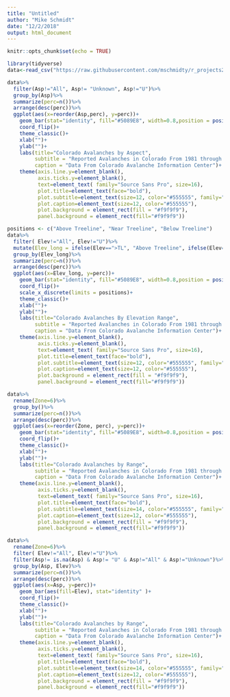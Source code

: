 ```yaml
---
title: "Untitled"
author: "Mike Schmidt"
date: "12/2/2018"
output: html_document
---
```


```r
knitr::opts_chunk$set(echo = TRUE)
```

```r
library(tidyverse)
data<-read_csv("https://raw.githubusercontent.com/mschmidty/r_projects2/master/avalanche_caic/CAIC_avalanches_1981-11-01_2018-12-02.csv")
```


```r
data%>%
  filter(Asp!="All", Asp!= "Unknown", Asp!="U")%>%
  group_by(Asp)%>%
  summarize(perc=n())%>%
  arrange(desc(perc))%>%
  ggplot(aes(x=reorder(Asp,perc), y=perc))+
    geom_bar(stat="identity", fill="#5089E8", width=0.8,position = position_dodge(width=0.2) )+
    coord_flip()+
    theme_classic()+
    xlab("")+
    ylab("")+
    labs(title="Colorado Avalanches by Aspect", 
         subtitle = "Reported Avalanches in Colorado From 1981 through the winter of 2017",
         caption = "Data From Colorado Avalanche Information Center")+
    theme(axis.line.y=element_blank(),
          axis.ticks.y=element_blank(),
          text=element_text( family="Source Sans Pro", size=16), 
          plot.title=element_text(face="bold"),
          plot.subtitle=element_text(size=12, color="#555555", family="Source Sans Pro Light"),
          plot.caption=element_text(size=12, color="#555555"),
          plot.background = element_rect(fill = "#f9f9f9"),
          panel.background = element_rect(fill="#f9f9f9"))
```

```r
positions <- c("Above Treeline", "Near Treeline", "Below Treeline")
data%>%
  filter( Elev!="All", Elev!="U")%>%
  mutate(Elev_long = ifelse(Elev==">TL", "Above Treeline", ifelse(Elev=="<TL", "Below Treeline", "Near Treeline")))%>%
  group_by(Elev_long)%>%
  summarize(perc=n())%>%
  arrange(desc(perc))%>%
  ggplot(aes(x=Elev_long, y=perc))+
    geom_bar(stat="identity", fill="#5089E8", width=0.8,position = position_dodge(width=0.2) )+
    coord_flip()+
    scale_x_discrete(limits = positions)+
    theme_classic()+
    xlab("")+
    ylab("")+
    labs(title="Colorado Avalanches By Elevation Range", 
         subtitle = "Reported Avalanches in Colorado From 1981 through the winter of 2017",
         caption = "Data From Colorado Avalanche Information Center")+
    theme(axis.line.y=element_blank(),
          axis.ticks.y=element_blank(),
          text=element_text( family="Source Sans Pro", size=16), 
          plot.title=element_text(face="bold"),
          plot.subtitle=element_text(size=12, color="#555555", family="Source Sans Pro Light"),
          plot.caption=element_text(size=12, color="#555555"),
          plot.background = element_rect(fill = "#f9f9f9"),
          panel.background = element_rect(fill="#f9f9f9"))
```


```r
data%>%
  rename(Zone=6)%>%
  group_by()%>%
  summarize(perc=n())%>%
  arrange(desc(perc))%>%
  ggplot(aes(x=reorder(Zone, perc), y=perc))+
    geom_bar(stat="identity", fill="#5089E8", width=0.8,position = position_dodge(width=0.2) )+
    coord_flip()+
    theme_classic()+
    xlab("")+
    ylab("")+
    labs(title="Colorado Avalanches by Range", 
         subtitle = "Reported Avalanches in Colorado From 1981 through the winter of 2017",
         caption = "Data From Colorado Avalanche Information Center")+
    theme(axis.line.y=element_blank(),
          axis.ticks.y=element_blank(),
          text=element_text( family="Source Sans Pro", size=16), 
          plot.title=element_text(face="bold"),
          plot.subtitle=element_text(size=14, color="#555555", family="Source Sans Pro Light"),
          plot.caption=element_text(size=12, color="#555555"),
          plot.background = element_rect(fill = "#f9f9f9"),
          panel.background = element_rect(fill="#f9f9f9"))
```

```r
data%>%
  rename(Zone=6)%>%
  filter( Elev!="All", Elev!="U")%>%
  filter(Asp!= is.na(Asp) & Asp!= "U" & Asp!="All" & Asp!="Unknown")%>%
  group_by(Asp, Elev)%>%
  summarize(perc=n())%>%
  arrange(desc(perc))%>%
  ggplot(aes(x=Asp, y=perc))+
    geom_bar(aes(fill=Elev), stat="identity" )+
    coord_flip()+
    theme_classic()+
    xlab("")+
    ylab("")+
    labs(title="Colorado Avalanches by Range", 
         subtitle = "Reported Avalanches in Colorado From 1981 through the winter of 2017",
         caption = "Data From Colorado Avalanche Information Center")+
    theme(axis.line.y=element_blank(),
          axis.ticks.y=element_blank(),
          text=element_text( family="Source Sans Pro", size=16), 
          plot.title=element_text(face="bold"),
          plot.subtitle=element_text(size=14, color="#555555", family="Source Sans Pro Light"),
          plot.caption=element_text(size=12, color="#555555"),
          plot.background = element_rect(fill = "#f9f9f9"),
          panel.background = element_rect(fill="#f9f9f9"))
```





